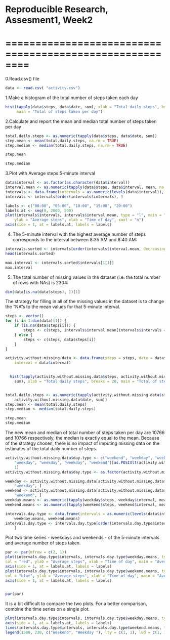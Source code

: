 Reproducible Research, Assesment1, Week2
========================================================
========================================================
========================================================

0.Read.csv() file

```r
data <- read.csv( "activity.csv")

```


1.Make a histogram of the total number of steps taken each day


```r

hist(tapply(data$steps, data$date, sum), xlab = "Total daily steps", breaks = 20, 
     main = "Total of steps taken per day")

```

2.Calculate and report the mean and median total number of steps taken per day

```r
total.daily.steps <- as.numeric(tapply(data$steps, data$date, sum))
step.mean <- mean(total.daily.steps, na.rm = TRUE)
step.median <- median(total.daily.steps, na.rm = TRUE)

step.mean

step.median


```


3.Plot with Average steps 5-minute interval

```r
data$interval <- as.factor(as.character(data$interval))
interval.mean <- as.numeric(tapply(data$steps, data$interval, mean, na.rm = TRUE))
intervals <- data.frame(intervals = as.numeric(levels(data$interval)), interval.mean)
intervals <- intervals[order(intervals$intervals), ]

labels <- c("00:00", "05:00", "10:00", "15:00", "20:00")
labels.at <- seq(0, 2000, 500)
plot(intervals$intervals, intervals$interval.mean, type = "l", main = "Average steps 5-minute interval", 
    ylab = "Average steps", xlab = "Time of day", xaxt = "n")
axis(side = 1, at = labels.at, labels = labels)


```

4. The 5-minute interval with the highest average number of steps corresponds to the interval between 8:35 AM and 8:40 AM:
```r
intervals.sorted <- intervals[order(intervals$interval.mean, decreasing = TRUE),    ]
head(intervals.sorted)

max.interval <- intervals.sorted$intervals[1[1]]
max.interval
```


5. The total number of missing values in the dataset (i.e. the total number of rows with NAs) is 2304:
```r
dim(data[is.na(data$steps), ])[1]
```


The strategy for filling in all of the missing values in the dataset is to change the "NA"s to the mean values for that 5-minute interval.

```r
steps <- vector()
for (i in 1:dim(data)[1]) {
    if (is.na(data$steps[i])) {
        steps <- c(steps, intervals$interval.mean[intervals$intervals == data$interval[i]])
    } else {
        steps <- c(steps, data$steps[i])
    }
}
```

```r
activity.without.missing.data <- data.frame(steps = steps, date = data$date, 
    interval = data$interval)
    
```    
    
```r
  hist(tapply(activity.without.missing.data$steps, activity.without.missing.data$date, 
    sum), xlab = "Total daily steps", breaks = 20, main = "Total of steps taken per day")


total.daily.steps <- as.numeric(tapply(activity.without.missing.data$steps, 
    activity.without.missing.data$date, sum))
step.mean <- mean(total.daily.steps)
step.median <- median(total.daily.steps)

step.mean
step.median

``` 



The new mean and median of total number of steps taken per day are 10766 and 10766 respectively, the median is exactly equal to the mean. Because of the strategy chosen, there is no impact of imputing missing data on the estimates of the total daily number of steps.


    
```r
activity.without.missing.data$day.type <- c("weekend", "weekday", "weekday", 
    "weekday", "weekday", "weekday", "weekend")[as.POSIXlt(activity.without.missing.data$date)$wday + 
    1]
activity.without.missing.data$day.type <- as.factor(activity.without.missing.data$day.type)

weekday <- activity.without.missing.data[activity.without.missing.data$day.type == 
    "weekday", ]
weekend <- activity.without.missing.data[activity.without.missing.data$day.type == 
    "weekend", ]
weekday.means <- as.numeric(tapply(weekday$steps, weekday$interval, mean))
weekend.means <- as.numeric(tapply(weekend$steps, weekend$interval, mean))

intervals.day.type <- data.frame(intervals = as.numeric(levels(data$interval)), 
    weekday.means, weekend.means)
intervals.day.type <- intervals.day.type[order(intervals.day.type$intervals), 
    ]


```
Plot two time series - weekdays and weekends - of the 5-minute intervals and average number of steps taken.

```r
par <- par(mfrow = c(2, 1))
plot(intervals.day.type$intervals, intervals.day.type$weekday.means, type = "l", 
col = "red", ylab = "Average steps", xlab = "Time of day", main = "Average steps 5-minute interval at weekday", xaxt = "n")
axis(side = 1, at = labels.at, labels = labels)
plot(intervals.day.type$intervals, intervals.day.type$weekend.means, type = "l", 
col = "blue", ylab = "Average steps", xlab = "Time of day", main = "Average steps 5-minute interval at weekend", xaxt = "n")
axis(side = 1, at = labels.at, labels = labels)


par(par)


```

It is a bit difficult to compare the two plots. For a better comparison, combine the time series on a single plot.

```r
plot(intervals.day.type$intervals, intervals.day.type$weekday.means, type = "l", col = "red", ylab = "Average steps", xlab = "Time of day", main = "Comparison between weekday and weekend", xaxt = "n")
axis(side = 1, at = labels.at, labels = labels)
lines(intervals.day.type$intervals, intervals.day.type$weekend.means, type = "l", col = "blue")
legend(1500, 230, c("Weekend", "Weekday "), lty = c(1, 1), lwd = c(1, 1), col = c("blue", "red"))

```    
    
